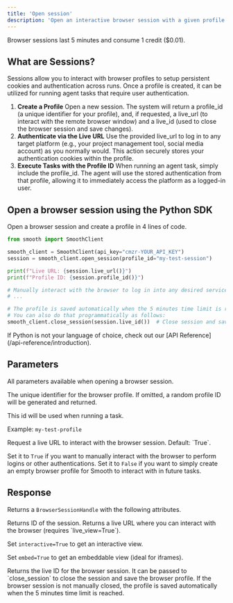 ```yaml
---
title: 'Open session'
description: 'Open an interactive browser session with a given profile ID.'
---
```


<Note>
  Browser sessions last 5 minutes and consume 1 credit ($0.01).
</Note>

## What are Sessions?

Sessions allow you to interact with browser profiles to setup persistent cookies and authentication across runs.
Once a profile is created, it can be utilized for running agent tasks that require user authentication.

1. **Create a Profile**
Open a new session. The system will return a profile_id (a unique identifier for your profile), and, if requested, a live_url (to interact with the remote browser window) and a live_id (used to close the browser session and save changes).
2. **Authenticate via the Live URL**
Use the provided live_url to log in to any target platform (e.g., your project management tool, social media account) as you normally would. This action securely stores your authentication cookies within the profile.
3. **Execute Tasks with the Profile ID**
When running an agent task, simply include the profile_id. The agent will use the stored authentication from that profile, allowing it to immediately access the platform as a logged-in user.

## Open a browser session using the Python SDK

Open a browser session and create a profile in 4 lines of code.

<CodeGroup>

```python Python
from smooth import SmoothClient

smooth_client = SmoothClient(api_key="cmzr-YOUR_API_KEY")
session = smooth_client.open_session(profile_id="my-test-session")

print(f"Live URL: {session.live_url()}")
print(f"Profile ID: {session.profile_id()}")

# Manually interact with the browser to log in into any desired services
# ...

# The profile is saved automatically when the 5 minutes time limit is reached.
# You can also do that programmatically as follows:
smooth_client.close_session(session.live_id())  # Close session and save the browser profile
```

</CodeGroup>

<Note>
  If Python is not your language of choice, check out our [API Reference](/api-reference/introduction).
</Note>

## Parameters

All parameters available when opening a browser session. 

<ResponseField name="profile_id" type="string">
  The unique identifier for the browser profile. If omitted, a random profile ID will be generated and returned.

  This id will be used when running a task.
  
  Example: `my-test-profile`
</ResponseField>

<ResponseField name="live_view" type="boolean">
  Request a live URL to interact with the browser session. Default: `True`.

  Set it to `True` if you want to manually interact with the browser to perform logins or other authentications.
  Set it to `False` if you want to simply create an empty browser profile for Smooth to interact with in future tasks.
</ResponseField>

## Response

Returns a `BrowserSessionHandle` with the following attributes.

<ResponseField name="profile_id()" type="method">
  Returns ID of the session.
</ResponseField>

<ResponseField name="live_url()" type="method">
  Returns a live URL where you can interact with the browser (requires `live_view=True`).

  Set `interactive=True` to get an interactive view. 
  
  Set `embed=True` to get an embeddable view (ideal for iframes).
</ResponseField>


<ResponseField name="live_id()" type="method">
  Returns the live ID for the browser session. It can be passed to `close_session` to close the session and save the browser profile.
  
  <Note>
    If the browser session is not manually closed, the profile is saved automatically when the 5 minutes time limit is reached.
  </Note>
</ResponseField>